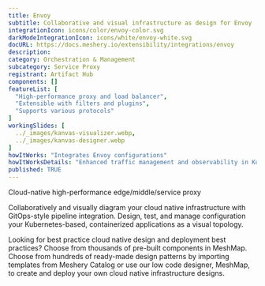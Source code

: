 ```yaml
---
title: Envoy
subtitle: Collaborative and visual infrastructure as design for Envoy
integrationIcon: icons/color/envoy-color.svg
darkModeIntegrationIcon: icons/white/envoy-white.svg
docURL: https://docs.meshery.io/extensibility/integrations/envoy
description: 
category: Orchestration & Management
subcategory: Service Proxy
registrant: Artifact Hub
components: []
featureList: [
  "High-performance proxy and load balancer",
  "Extensible with filters and plugins",
  "Supports various protocols"
]
workingSlides: [
  ../_images/kanvas-visualizer.webp,
  ../_images/kanvas-designer.webp
]
howItWorks: "Integrates Envoy configurations"
howItWorksDetails: "Enhanced traffic management and observability in Kubernetes"
published: TRUE
---
```

<p>
Cloud-native high-performance edge/middle/service proxy
</p>
<p>
    Collaboratively and visually diagram your cloud native infrastructure with GitOps-style pipeline integration. Design, test, and manage configuration your Kubernetes-based, containerized applications as a visual topology.
</p>
<p>
    Looking for best practice cloud native design and deployment best practices? Choose from thousands of pre-built components in MeshMap. Choose from hundreds of ready-made design patterns by importing templates from Meshery Catalog or use our low code designer, MeshMap, to create and deploy your own cloud native infrastructure designs.
</p>
